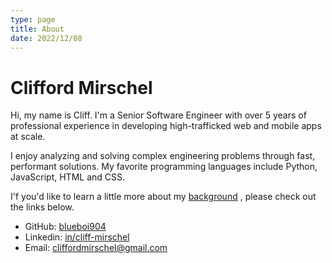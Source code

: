 ```yaml
---
type: page
title: About
date: 2022/12/08
---
```


# Clifford Mirschel

Hi, my name is Cliff. I'm a Senior Software Engineer with over 5 years of professional experience in developing high-trafficked web and mobile apps at scale.

I enjoy analyzing and solving complex engineering problems through fast, performant solutions.
My favorite programming languages include Python, JavaScript, HTML and CSS.

I'f you'd like to learn a little more about my [background](background) , please check out the links below.
 
- GitHub: [blueboi904](https://github.com/blueboi904)  
- Linkedin: [in/cliff-mirschel](https://www.linkedin.com/in/cliff-mirschel/) 
- Email:  [cliffordmirschel@gmail.com](https://mail.google.com/mail) 




